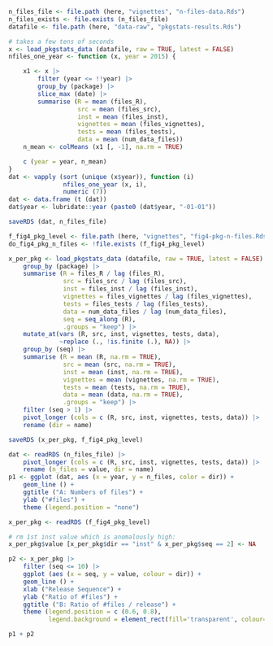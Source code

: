 
```r
n_files_file <- file.path (here, "vignettes", "n-files-data.Rds")
n_files_exists <- file.exists (n_files_file)
datafile <- file.path (here, "data-raw", "pkgstats-results.Rds")
```

```r
# takes a few tens of seconds
x <- load_pkgstats_data (datafile, raw = TRUE, latest = FALSE)
nfiles_one_year <- function (x, year = 2015) {

    x1 <- x |>
        filter (year <= !!year) |>
        group_by (package) |>
        slice_max (date) |>
        summarise (R = mean (files_R),
                   src = mean (files_src),
                   inst = mean (files_inst),
                   vignettes = mean (files_vignettes),
                   tests = mean (files_tests),
                   data = mean (num_data_files))
    n_mean <- colMeans (x1 [, -1], na.rm = TRUE)

    c (year = year, n_mean)
}
dat <- vapply (sort (unique (x$year)), function (i)
               nfiles_one_year (x, i),
               numeric (7))
dat <- data.frame (t (dat))
dat$year <- lubridate::year (paste0 (dat$year, "-01-01"))

saveRDS (dat, n_files_file)
```

```r
f_fig4_pkg_level <- file.path (here, "vignettes", "fig4-pkg-n-files.Rds")
do_fig4_pkg_n_files <- !file.exists (f_fig4_pkg_level)
```

```r
x_per_pkg <- load_pkgstats_data (datafile, raw = TRUE, latest = FALSE) |>
    group_by (package) |>
    summarise (R = files_R / lag (files_R),
               src = files_src / lag (files_src),
               inst = files_inst / lag (files_inst),
               vignettes = files_vignettes / lag (files_vignettes),
               tests = files_tests / lag (files_tests),
               data = num_data_files / lag (num_data_files),
               seq = seq_along (R),
               .groups = "keep") |>
    mutate_at(vars (R, src, inst, vignettes, tests, data),
              ~replace (., !is.finite (.), NA)) |>
    group_by (seq) |>
    summarise (R = mean (R, na.rm = TRUE),
               src = mean (src, na.rm = TRUE),
               inst = mean (inst, na.rm = TRUE),
               vignettes = mean (vignettes, na.rm = TRUE),
               tests = mean (tests, na.rm = TRUE),
               data = mean (data, na.rm = TRUE),
               .groups = "keep") |>
    filter (seq > 1) |>
    pivot_longer (cols = c (R, src, inst, vignettes, tests, data)) |>
    rename (dir = name)

saveRDS (x_per_pkg, f_fig4_pkg_level)
```


```r
dat <- readRDS (n_files_file) |>
    pivot_longer (cols = c (R, src, inst, vignettes, tests, data)) |>
    rename (n_files = value, dir = name)
p1 <- ggplot (dat, aes (x = year, y = n_files, color = dir)) +
    geom_line () +
    ggtitle ("A: Numbers of files") +
    ylab ("#files") +
    theme (legend.position = "none")
```

```r
x_per_pkg <- readRDS (f_fig4_pkg_level)

# rm 1st inst value which is anomalously high:
x_per_pkg$value [x_per_pkg$dir == "inst" & x_per_pkg$seq == 2] <- NA

p2 <- x_per_pkg |>
    filter (seq <= 10) |>
    ggplot (aes (x = seq, y = value, colour = dir)) +
    geom_line () +
    xlab ("Release Sequence") +
    ylab ("Ratio of #files") + 
    ggtitle ("B: Ratio of #files / release") +
    theme (legend.position = c (0.6, 0.8),
           legend.background = element_rect(fill='transparent', colour='transparent'))
```

```r
p1 + p2
```
